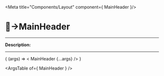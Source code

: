 
<Meta title="Components/Layout" component={ MainHeader }/>

# 🔘→MainHeader
_________

__Description:__

<!-- digite aqui a descrição -->
_________

<Canvas>
  <Story
    name="MainHeader"
  >
    { (args) => < MainHeader  {...args} /> }
  </Story>
</Canvas>

<ArgsTable of={ MainHeader } />

